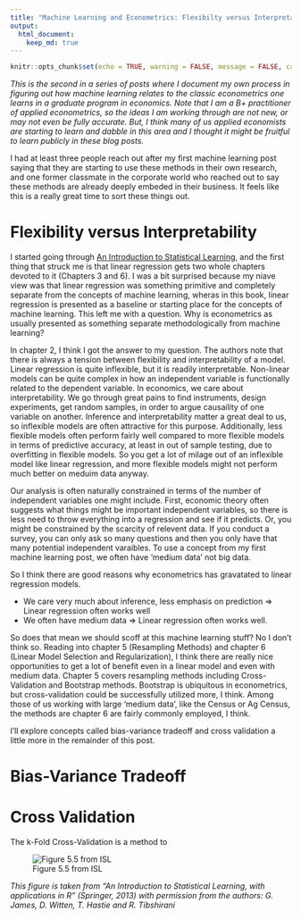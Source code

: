 ```yaml
---
title: "Machine Learning and Econometrics: Flexibilty versus Interpretability"
output:
  html_document:
    keep_md: true
---
```



```r
knitr::opts_chunk$set(echo = TRUE, warning = FALSE, message = FALSE, cache = TRUE)

```

*This is the second in a series of posts where I document my own process in figuring out how machine learning relates to the classic econometrics one learns in a graduate program in economics. Note that I am a B+ practitioner of applied econometrics, so the ideas I am working through are not new, or may not even be fully accurate. But, I think many of us applied economists are starting to learn and dabble in this area and I thought it might be fruitful to learn publicly in these blog posts.* 

I had at least three people reach out after my first machine learning post saying that they are starting to use these methods in their own research, and one former classmate in the corporate world who reached out to say these methods are already deeply embeded in their business. It feels like this is a really great time to sort these things out. 

# Flexibility versus Interpretability

I started going through [An Introduction to Statistical Learning](http://www-bcf.usc.edu/~gareth/ISL/index.html), and the first thing that struck me is that linear regression gets two whole chapters devoted to it (Chapters 3 and 6). I was a bit surprised because my niave view was that linear regression was something primitive and completely separate from the concepts of machine learning, wheras in this book, linear regression is presented as a baseline or starting place for the concepts of machine learning. This left me with a question. Why is econometrics as usually presented as something separate methodologically from machine learning? 

In chapter 2, I think I got the answer to my question. The authors note that there is always a tension between flexibility and interpretability of a model. Linear regression is quite inflexible, but it is readily interpretable. Non-linear models can be quite complex in how an independent variable is functionally related to the dependent variable. In economics, we care about interpretability. We go through great pains to find instruments, design experiments, get random samples, in order to argue causaility of one variable on another. Inference and interpretability matter a great deal to us, so inflexible models are often attractive for this purpose. Additionally, less flexible models often perform fairly well compared to more flexible models in terms of predictive accuracy, at least in out of sample testing, due to overfitting in flexible models. So you get a lot of milage out of an inflexible model like linear regression, and more flexible models might not perform much better on meduim data anyway. 

Our analysis is often naturally constrained in terms of the number of independent variables one might include. First, economic theory often suggests what things might be important independent variables, so there is less need to throw everything into a regression and see if it predicts. Or, you might be constrained by the scarcity of relevent data. If you conduct a survey, you can only ask so many questions and then you only have that many potential independent varaibles. To use a concept from my first machine learning post, we often have 'medium data' not big data. 

So I think there are good reasons why econometrics has gravatated to linear regression models.

+ We care very much about inference, less emphasis on prediction $\Rightarrow$ Linear regression often works well
+ We often have medium data $\Rightarrow$ Linear regression often works well. 

So does that mean we should scoff at this machine learning stuff? No I don't think so. Reading into chapter 5 (Resampling Methods) and chapter 6 (Linear Model Selection and Regularization), I think there are really nice opportunities to get a lot of benefit even in a linear model and even with medium data. Chapter 5 covers resampling methods including Cross-Validation and Bootstrap methods. Bootstrap is ubiquitous in econometrics, but cross-validation could be successfully utilized more, I think. Among those of us working with large 'medium data', like the Census or Ag Census, the methods are chapter 6 are fairly commonly employed, I think. 

I'll explore concepts called bias-variance tradeoff and cross validation a little more in the remainder of this post. 

# Bias-Variance Tradeoff



# Cross Validation

The k-Fold Cross-Validation is a method to 

![Figure 5.5 from ISL](images\5.5-ISLR.jpg)

*This figure is taken from "An Introduction to Statistical Learning, with applications in R"  (Springer, 2013) with permission from the authors: G. James, D. Witten,  T. Hastie and R. Tibshirani*
